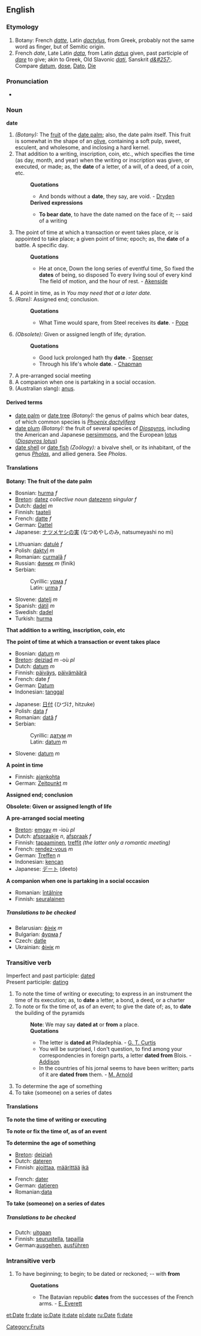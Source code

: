 {{cleanup}}
{{wikipedia}}
==English==

{{rank|fixed|leaves|chair|853|date|summer|simply|terrible}}

===Etymology===
# Botany: French ''[[datte]]'', Latin ''[[dactylus]]'', from Greek, probably not the same word as finger, but of Semitic origin.
# French ''date'', Late Latin ''[[data]]'', from Latin ''[[datus]]'' given, past participle of ''[[dare]]'' to give; akin to Greek, Old Slavonic ''[[dati]]'', Sanskrit ''[[d&#257;]]''. Compare [[datum]], [[dose]], [[Dato]], [[Die]]

===Pronunciation===
*{{audio|en-us-date.ogg|Audio (US)}}

===Noun===
'''date'''
#''(Botany):'' The [[fruit]] of the [[date palm]]; also, the date palm itself.  This fruit is somewhat in the shape of an [[olive]], containing a soft pulp, sweet, esculent, and wholesome, and inclosing a hard kernel. 
#That addition to a writing, inscription, coin, etc., which specifies the time (as day, month, and year) when the writing or inscription was given, or executed, or made; as, the '''date''' of a letter, of a will, of a deed, of a coin, etc.
#:'''Quotations'''
#:*And bonds without a '''date''', they say, are void. - [[Dryden]]
#:'''Derived expressions'''
#:*'''To bear date''', to have the date named on the face of it; -- said of a writing
#The point of time at which a transaction or event takes place, or is appointed to take place; a given point of time; epoch; as, the '''date''' of a battle.  A specific day.
#:'''Quotations'''
#:*He at once, Down the long series of eventful time, So fixed the '''dates''' of being, so disposed To every living soul of every kind The field of motion, and the hour of rest. - [[Akenside]]
#A point in time, as in ''You may need that at a later date.''
#''(Rare):'' Assigned end; conclusion.
#:'''Quotations'''
#:*What Time would spare, from Steel receives its '''date'''. - [[Pope]]
#''(Obsolete):'' Given or assigned length of life; dyration.
#:'''Quotations'''
#:*Good luck prolonged hath thy '''date'''. - [[Spenser]]
#:*Through his life's whole '''date'''. - [[Chapman]]
#A pre-arranged social meeting
#A companion when one is partaking in a social occasion.
# (Australian slang): [[anus]].

====Derived terms====
* [[date palm]] or [[date tree]] ''(Botany):'' the genus of palms which bear dates, of which common species is ''[[Phoenix dactylifera]]''
* [[date plum]] ''(Botany):'' the fruit of several species of ''[[Diospyros]]'', including the American and Japanese [[persimmon]]s, and the European [[lotus]] (''[[Diospyros lotus]]'')
* [[date shell]] or [[date fish]] ''(Zoölogy):'' a bivalve shell, or its inhabitant, of the genus ''[[Pholas]]'', and allied genera. See ''Pholas''.

====Translations====
'''Botany: The fruit of the date palm'''
{{top}}
*Bosnian: [[hurma]] ''f''
*[[Breton]]: [[datez]] ''collective noun'' [[datezenn]] ''singular f''
*Dutch: [[dadel]] ''m''
*Finnish: [[taateli]]
*French: [[datte]] ''f''
*German: [[Dattel]]
*Japanese: [[ナツメヤシ]]の[[実]] (なつめやしのみ, natsumeyashi no mi)
{{mid}}
*Lithuanian: [[datulė]] ''f''
*Polish: [[daktyl]] ''m''
*Romanian: [[curmală]] ''f''
*Russian: [[финик]] ''m'' (finik)
*Serbian:
*:Cyrillic: [[урма]] ''f''
*:Latin: [[urma]] ''f''
*Slovene: [[datelj]] ''m''
*Spanish: [[dátil]] ''m''
*Swedish: [[dadel]]
*Turkish: [[hurma]]
{{bottom}}

'''That addition to a writing, inscription, coin, etc'''
{{top}}
{{mid}}
{{bottom}}

'''The point of time at which a transaction or event takes place'''
{{top}}
*Bosnian: [[datum]] ''m''
*[[Breton]]: [[deiziad]] ''m'' -où ''pl''
*Dutch: [[datum]] ''m''
*Finnish: [[päiväys]], [[päivämäärä]]
*French: date ''f''
*German: [[Datum]]
*Indonesian: [[tanggal]]
{{mid}}
*Japanese: [[日付]] (ひづけ, hitzuke)
*Polish: [[data]] ''f''
*Romanian: [[dată]] ''f''
*Serbian:
*:Cyrillic: [[датум]] ''m''
*:Latin: [[datum]] ''m''
*Slovene: [[datum]] ''m''
{{bottom}}

'''A point in time'''
{{top}}
*Finnish: [[ajankohta]]
*German: [[Zeitpunkt]] ''m''
{{mid}}
{{bottom}}

'''Assigned end; conclusion'''
{{top}}
{{mid}}
{{bottom}}

'''Obsolete: Given or assigned length of life'''
{{top}}
{{mid}}
{{bottom}}

'''A pre-arranged social meeting'''
{{top}}
*[[Breton]]: [[emgav]] ''m'' -ioù ''pl''
*Dutch: [[afspraakje]] ''n'', [[afspraak]] ''f''
*Finnish: [[tapaaminen]], [[treffit]] ''(the latter only a romantic meeting)''
*French: [[rendez-vous]] ''m''
*German: [[Treffen]] ''n''
*Indonesian: [[kencan]]
*Japanese: [[デート]] (deeto)
{{mid}}
{{bottom}}

'''A companion when one is partaking in a social occasion'''
{{top}}
*Romanian: [[întâlnire]]
*Finnish: [[seuralainen]]
{{mid}}
{{bottom}}

=====Translations to be checked=====
{{checktrans}}
<!--Remove this section once all of the translations below have been moved into the tables above.-->

{{top}}
*Belarusian: [[фінік]] ''m''
*Bulgarian: [[фурма]] ''f''
*Czech: [[datle]]
*Ukrainian: [[фінік]] ''m''
{{bottom}}

===Transitive verb===
Imperfect and past participle: [[dated]]<br>
Present participle: [[dating]] 
#To note the time of writing or executing; to express in an instrument the time of its execution; as, to '''date''' a letter, a bond, a deed, or a charter
#To note or fix the time of, as of an event; to give the date of; as, to '''date''' the building of the pyramids
#:'''Note''': We may say '''dated at''' or '''from''' a place.
#:'''Quotations'''
#:*The letter is '''dated at''' Philadephia. - [[G. T. Curtis]]
#:*You will be surprised, I don't question, to find among your correspondencies in foreign parts, a letter '''dated from''' Blois. - [[Addison]]
#:*In the countries of his jornal seems to have been written; parts of it are '''dated from''' them. - [[M. Arnold]]
#To determine the age of something
#To take (someone) on a series of dates

====Translations====
'''To note the time of writing or executing'''
{{top}}
{{mid}}
{{bottom}}

'''To note or fix the time of, as of an event'''
{{top}}
{{mid}}
{{bottom}}

'''To determine the age of something'''
{{top}}
*[[Breton]]: [[deiziañ]]
*Dutch: [[dateren]]
*Finnish: [[ajoittaa]], [[määrittää]] [[ikä]]
{{mid}}
*French: [[dater]]
*German: [[datieren]]
*Romanian:[[data]]
{{bottom}}

'''To take (someone) on a series of dates'''
{{top}}
{{mid}}
{{bottom}}

=====Translations to be checked=====
{{checktrans}}
* Dutch: [[uitgaan]]
* Finnish: [[seurustella]], [[tapailla]]
* German:[[ausgehen]], [[ausführen]]

===Intransitive verb===
#To have beginning; to begin; to be dated or reckoned; -- with '''from'''
#:'''Quotations'''
#:*The Batavian republic '''dates''' from the successes of the French arms. - [[E. Everett]]

[[Category:Fruits]]

[[et:Date]]
[[fr:date]]
[[io:Date]]
[[it:date]]
[[pl:date]]
[[ru:Date]]
[[fi:date]]
